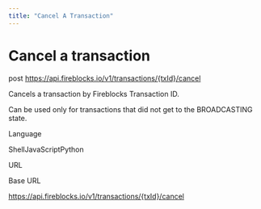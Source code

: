 ```yaml
---
title: "Cancel A Transaction"
---
```

  
  # Cancel a transaction

post https://api.fireblocks.io/v1/transactions/{txId}/cancel

Cancels a transaction by Fireblocks Transaction ID.

Can be used only for transactions that did not get to the BROADCASTING state.

Language

ShellJavaScriptPython

URL

Base URL

https://api.fireblocks.io/v1/transactions/{txId}/cancel